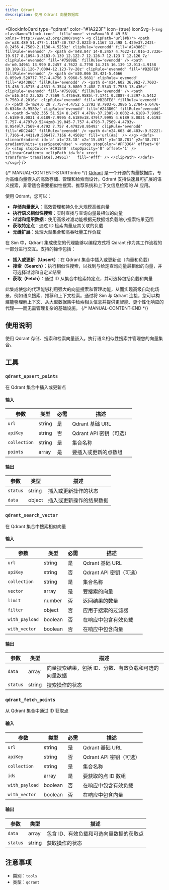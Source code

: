 ```yaml
---
title: Qdrant
description: 使用 Qdrant 向量数据库
---
```



<BlockInfoCard 
  type="qdrant"
  color="#1A223F"
  icon={true}
  iconSvg={`<svg className="block-icon"  fill='none' viewBox='0 0 49 56' xmlns='http://www.w3.org/2000/svg'>
      <g clipPath='url(#b)'>
        <path
          d='m38.489 51.477-1.1167-30.787-2.0223-8.1167 13.498 1.429v37.242l-8.2456 4.7589-2.1138-4.5259z'
          clipRule='evenodd'
          fill='#24386C'
          fillRule='evenodd'
        />
        <path
          d='m48.847 14-8.2457 4.7622-17.016-3.7326-19.917 8.1094-3.3183-9.139 12.122-7 12.126-7 12.123 7 12.126 7z'
          clipRule='evenodd'
          fill='#7589BE'
          fillRule='evenodd'
        />
        <path
          d='m0.34961 13.999 8.2457 4.7622 4.7798 14.215 16.139 12.913-4.9158 10.109-12.126-7.0004-12.123-7v-28z'
          clipRule='evenodd'
          fill='#B2BFE8'
          fillRule='evenodd'
        />
        <path
          d='m30.066 38.421-5.4666 8.059v9.5207l7.757-4.4756 3.9968-5.9681'
          clipRule='evenodd'
          fill='#24386C'
          fillRule='evenodd'
        />
        <path
          d='m24.602 36.962-7.7603-13.436 1.6715-4.4531 6.3544-3.0809 7.488 7.5343-7.7536 13.436z'
          clipRule='evenodd'
          fill='#7589BE'
          fillRule='evenodd'
        />
        <path
          d='m16.843 23.525 7.7569 4.4756v8.9585l-7.1741 0.3087-4.3397-5.5412 3.7569-8.2016z'
          clipRule='evenodd'
          fill='#B2BFE8'
          fillRule='evenodd'
        />
        <path
          d='m24.6 28 7.757-4.4752 5.2792 8.7903-6.3886 5.2784-6.6476-0.6346v-8.9589z'
          clipRule='evenodd'
          fill='#24386C'
          fillRule='evenodd'
        />
        <path
          d='m32.355 51.524 8.2457 4.476v-37.238l-8.0032-4.6189-7.9995-4.6189-8.0031 4.6189-7.9995 4.6189v18.479l7.9995 4.6189 8.0031 4.6193 7.757-4.4797v9.5244zm0-19.045-7.757 4.4793-7.7569-4.4793v-8.9549l7.7569-4.4792 7.757 4.4792v8.9549z'
          clipRule='evenodd'
          fill='#DC244C'
          fillRule='evenodd'
        />
        <path d='m24.603 46.483v-9.5222l-7.7166-4.4411v9.5064l7.7166 4.4569z' fill='url(#a)' />
      </g>
      <defs>
        <linearGradient
          id='a'
          x1='23.18'
          x2='15.491'
          y1='38.781'
          y2='38.781'
          gradientUnits='userSpaceOnUse'
        >
          <stop stopColor='#FF3364' offset='0' />
          <stop stopColor='#C91540' stopOpacity='0' offset='1' />
        </linearGradient>
        <clipPath id='b'>
          <rect transform='translate(.34961)'   fill='#fff' />
        </clipPath>
      </defs>
    </svg>`}
/>

{/* MANUAL-CONTENT-START:intro */}
[Qdrant](https://qdrant.tech) 是一个开源的向量数据库，专为高维向量嵌入的高效存储、管理和检索而设计。Qdrant 支持快速且可扩展的语义搜索，非常适合需要相似性搜索、推荐系统和上下文信息检索的 AI 应用。

使用 Qdrant，您可以：

- **存储向量嵌入**：高效管理和持久化大规模高维向量
- **执行语义相似性搜索**：实时查找与查询向量最相似的向量
- **过滤和组织数据**：使用高级过滤功能根据元数据或负载缩小搜索结果范围
- **获取特定点**：通过 ID 检索向量及其关联的负载
- **无缝扩展**：处理大型集合和高吞吐量工作负载

在 Sim 中，Qdrant 集成使您的代理能够以编程方式将 Qdrant 作为其工作流程的一部分进行交互。支持的操作包括：

- **插入或更新（Upsert）**：在 Qdrant 集合中插入或更新点（向量和负载）
- **搜索（Search）**：执行相似性搜索，以找到与给定查询向量最相似的向量，并可选择过滤和自定义结果
- **获取（Fetch）**：通过 ID 从集合中检索特定点，并可选择包括负载和向量

此集成使您的代理能够利用强大的向量搜索和管理功能，从而实现高级自动化场景，例如语义搜索、推荐和上下文检索。通过将 Sim 与 Qdrant 连接，您可以构建能够理解上下文、从大型数据集中检索相关信息并提供更智能、更个性化响应的代理——而无需管理复杂的基础设施。
{/* MANUAL-CONTENT-END */}

## 使用说明

使用 Qdrant 存储、搜索和检索向量嵌入。执行语义相似性搜索并管理您的向量集合。

## 工具

### `qdrant_upsert_points`

在 Qdrant 集合中插入或更新点

#### 输入

| 参数 | 类型 | 必需 | 描述 |
| --------- | ---- | -------- | ----------- |
| `url` | string | 是 | Qdrant 基础 URL |
| `apiKey` | string | 否 | Qdrant API 密钥（可选）|
| `collection` | string | 是 | 集合名称 |
| `points` | array | 是 | 要插入或更新的点数组 |

#### 输出

| 参数 | 类型 | 描述 |
| --------- | ---- | ----------- |
| `status` | string | 插入或更新操作的状态 |
| `data` | object | 插入或更新操作的结果数据 |

### `qdrant_search_vector`

在 Qdrant 集合中搜索相似向量

#### 输入

| 参数 | 类型 | 必需 | 描述 |
| --------- | ---- | -------- | ----------- |
| `url` | string | 是 | Qdrant 基础 URL |
| `apiKey` | string | 否 | Qdrant API 密钥（可选）|
| `collection` | string | 是 | 集合名称 |
| `vector` | array | 是 | 要搜索的向量 |
| `limit` | number | 否 | 返回结果的数量 |
| `filter` | object | 否 | 应用于搜索的过滤器 |
| `with_payload` | boolean | 否 | 在响应中包含有效负载 |
| `with_vector` | boolean | 否 | 在响应中包含向量 |

#### 输出

| 参数 | 类型 | 描述 |
| --------- | ---- | ----------- |
| `data` | array | 向量搜索结果，包括 ID、分数、有效负载和可选的向量数据 |
| `status` | string | 搜索操作的状态 |

### `qdrant_fetch_points`

从 Qdrant 集合中通过 ID 获取点

#### 输入

| 参数 | 类型 | 必需 | 描述 |
| --------- | ---- | -------- | ----------- |
| `url` | string | 是 | Qdrant 基础 URL |
| `apiKey` | string | 否 | Qdrant API 密钥（可选）|
| `collection` | string | 是 | 集合名称 |
| `ids` | array | 是 | 要获取的点 ID 数组 |
| `with_payload` | boolean | 否 | 在响应中包含有效负载 |
| `with_vector` | boolean | 否 | 在响应中包含向量 |

#### 输出

| 参数       | 类型  | 描述                     |
| --------- | ---- | ---------------------- |
| `data` | array | 包含 ID、有效负载和可选向量数据的获取点 |
| `status` | string | 获取操作的状态             |

## 注意事项

- 类别：`tools`
- 类型：`qdrant`
